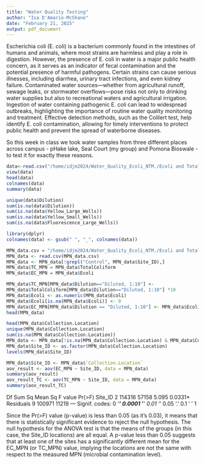 ```yaml
---
title: "Water Quality Testing"
author: "Isa D'Amario-McShane"
date: "February 21, 2025"
output: pdf_document
---
```


Escherichia coli (E. coli) is a bacterium commonly found in the intestines of humans and animals, where most strains are harmless and play a role in digestion. However, the presence of E. coli in water is a major public health concern, as it serves as an indicator of fecal contamination and the potential presence of harmful pathogens. Certain strains can cause serious illnesses, including diarrhea, urinary tract infections, and even kidney failure. Contaminated water sources—whether from agricultural runoff, sewage leaks, or stormwater overflows—pose risks not only to drinking water supplies but also to recreational waters and agricultural irrigation. Ingestion of water containing pathogenic E. coli can lead to widespread outbreaks, highlighting the importance of routine water quality monitoring and treatment. Effective detection methods, such as the Colilert test, help identify E. coli contamination, allowing for timely interventions to protect public health and prevent the spread of waterborne diseases.

So this week in class we took water samples from three different places across campus - pHake lake, Seal Court (my group) and Pomona Bioswale - to test it for exactly these reasons. 

```r

data<-read.csv("/home/idjm2024/Water_Quality_Ecoli_NTM./Ecoli and Total Coliform Data Entry - Data Entry.csv")
view(data)
head(data)
colnames(data)
summary(data)

unique(data$Dilution)
sum(is.na(data$Dilution))
sum(is.na(data$Yellow_Large_Wells))
sum(is.na(data$Yellow_Small_Wells)) 
sum(is.na(data$Fluorescence_Large_Wells))

library(dplyr)
colnames(data) <- gsub(" ", "_", colnames(data))

MPN_data.csv = "/home/idjm2024/Water_Quality_Ecoli_NTM./Ecoli and Total Coliform Data Entry - Data Entry.csv"
MPN_data <- read.csv(MPN_data.csv)
MPN_data <- MPN_data[!grepl("Control", MPN_data$Site_ID),]
MPN_data$TC_MPN = MPN_data$TotalColiform
MPN_data$EC_MPN = MPN_data$Ecoli

MPN_data$TC_MPN[MPN_data$Dilution=="Diluted, 1:10"] <-
MPN_data$TotalColiform[MPN_data$Dilution=="Diluted, 1:10"] *10
MPN_data$Ecoli <- as.numeric(MPN_data$Ecoli)
MPN_data$Ecoli[is.na(MPN_data$Ecoli)] <- 0
MPN_data$EC_MPN[MPN_data$Dilution == "Diluted, 1:10"] <- MPN_data$Ecoli[MPN_data$Dilution == "Diluted, 1:10"] * 10
head(MPN_data)

head(MPN_data$Collection.Location)
unique(MPN_data$Collection.Location)
sum(is.na(MPN_data$Collection.Location))
MPN_data <- MPN_data[!is.na(MPN_data$Collection.Location) & MPN_data$Collection.Location != "", ]
MPN_data$Site_ID <- as.factor(MPN_data$Collection.Location)
levels(MPN_data$Site_ID)

MPN_data$Site_ID <- MPN_data$`Collection.Location`
aov_result <- aov(EC_MPN ~ Site_ID, data = MPN_data)
summary(aov_result)
aov_result_TC <- aov(TC_MPN ~ Site_ID, data = MPN_data)
summary(aov_result_TC)


```
Df Sum Sq Mean Sq F value Pr(>F)
Site_ID 2 114316 57158 5.095 0.0331*
Residuals 9 100971 11219
---
Signif. codes: 0 '***' 0.0001 '**' 0.01 '*' 0.05 '.' 0.1 ' ' 1

Since the Pr(>F) value (p-value) is less than 0.05 (as it's 0.03), it means that there is statistically significant evidence to reject the null hypothesis. The null hypothesis for the ANOVA test is that the means of the groups (in this case, the Site_ID locations) are all equal. A p-value less than 0.05 suggests that at least one of the sites has a significantly different mean for the EC_MPN (or TC_MPN) value, implying the locations are not the same with respect to the measured MPN (microbial contamination level).

